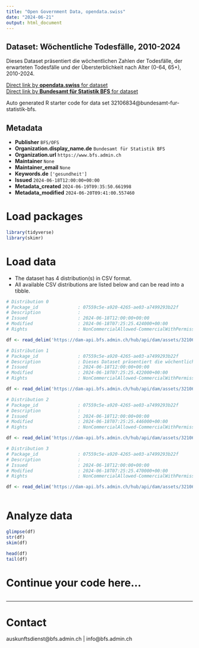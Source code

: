 ```yaml
---
title: "Open Government Data, opendata.swiss"
date: "2024-06-21"
output: html_document
---
```


## Dataset: Wöchentliche Todesfälle, 2010-2024

Dieses Dataset präsentiert die wöchentlichen Zahlen der Todesfälle, der erwarteten Todesfälle und der Übersterblichkeit nach Alter (0-64, 65+), 2010-2024.

[Direct link by **opendata.swiss** for dataset](https://opendata.swiss/de/dataset/wochentliche-todesfalle-2010-2024)<br>
[Direct link by **Bundesamt für Statistik BFS** for dataset](https://www.bfs.admin.ch/asset/de/ts-d-14.03.04.03-wr)

Auto generated R starter code for data set 32106834@bundesamt-fur-statistik-bfs.

## Metadata

- **Publisher** `BFS/OFS`
- **Organization.display_name.de** `Bundesamt für Statistik BFS`
- **Organization.url** `https://www.bfs.admin.ch`
- **Maintainer** `None`
- **Maintainer_email** `None`
- **Keywords.de** `['gesundheit']`
- **Issued** `2024-06-18T12:00:00+00:00`
- **Metadata_created** `2024-06-19T09:35:50.661998`
- **Metadata_modified** `2024-06-20T09:41:00.557460`


# Load packages

```r

library(tidyverse)
library(skimr)

```

# Load data

-   The dataset has 4 distribution(s) in CSV format.
-   All available CSV distributions are listed below and can be read into a tibble.

```r

# Distribution 0
# Package_id               : 07559c5e-a920-4265-ae03-a7499293b22f
# Description              : 
# Issued                   : 2024-06-18T12:00:00+00:00
# Modified                 : 2024-06-18T07:25:25.424000+00:00
# Rights                   : NonCommercialAllowed-CommercialWithPermission-ReferenceRequired

df <- read_delim('https://dam-api.bfs.admin.ch/hub/api/dam/assets/32106858/master')

# Distribution 1
# Package_id               : 07559c5e-a920-4265-ae03-a7499293b22f
# Description              : Dieses Dataset präsentiert die wöchentlichen Zahlen der Todesfälle, der erwarteten Todesfälle und der Übersterblichkeit nach Alter (0-64, 65+), 2010-2024.
# Issued                   : 2024-06-18T12:00:00+00:00
# Modified                 : 2024-06-18T07:25:25.422000+00:00
# Rights                   : NonCommercialAllowed-CommercialWithPermission-ReferenceRequired

df <- read_delim('https://dam-api.bfs.admin.ch/hub/api/dam/assets/32106844/master')

# Distribution 2
# Package_id               : 07559c5e-a920-4265-ae03-a7499293b22f
# Description              : 
# Issued                   : 2024-06-18T12:00:00+00:00
# Modified                 : 2024-06-18T07:25:25.446000+00:00
# Rights                   : NonCommercialAllowed-CommercialWithPermission-ReferenceRequired

df <- read_delim('https://dam-api.bfs.admin.ch/hub/api/dam/assets/32106850/master')

# Distribution 3
# Package_id               : 07559c5e-a920-4265-ae03-a7499293b22f
# Description              : 
# Issued                   : 2024-06-18T12:00:00+00:00
# Modified                 : 2024-06-18T07:25:25.470000+00:00
# Rights                   : NonCommercialAllowed-CommercialWithPermission-ReferenceRequired

df <- read_delim('https://dam-api.bfs.admin.ch/hub/api/dam/assets/32106855/master')



```

# Analyze data

```r

glimpse(df)
str(df)
skim(df)

head(df)
tail(df)

```

# Continue your code here...

```r

```

------------------------------------------------------------------------

# Contact

auskunftsdienst@bfs.admin.ch | info@bfs.admin.ch
